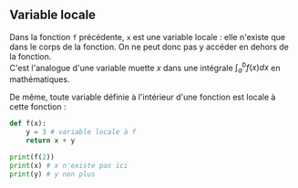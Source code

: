 ## Variable locale

Dans la fonction `f` précédente, `x` est une <Highlight>variable locale</Highlight> : elle n'existe que dans le corps de la fonction. On ne peut donc pas y accéder en dehors de la fonction.  
C'est l'analogue d'une variable muette $x$ dans une intégrale $\int_a^b f(x) dx$ en mathématiques.

De même, toute variable définie à l'intérieur d'une fonction est locale à cette fonction :

```python
def f(x):
    y = 3 # variable locale à f
    return x + y

print(f(2))
print(x) # x n'existe pas ici
print(y) # y non plus
```
